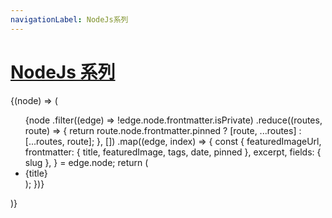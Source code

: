---
navigationLabel: NodeJs系列
---


# [NodeJs 系列](#NodeJs系列)

<SourceList filter="node">
  {(node) => (
    <ul>
      {node
        .filter((edge) => !edge.node.frontmatter.isPrivate)
        .reduce((routes, route) => {
          return route.node.frontmatter.pinned
            ? [route, ...routes]
            : [...routes, route];
        }, [])
        .map((edge, index) => {
          const {
            featuredImageUrl,
            frontmatter: { title, featuredImage, tags, date, pinned },
            excerpt,
            fields: { slug },
          } = edge.node;
          return (
            <li>
              <Link
                href={slug}
                target="_blank"
                sx={{
                  textDecoration: "none",
                  display: "flex",
                  flex: "1 1 auto",
                  flexDirection: "column",
                  fontSize: "18px",
                  fontWeight: "bold",
                  minHeight: "1px",
                }}>
                {title}
              </Link>
            </li>
          );
        })}
    </ul>
  )}
</SourceList>
